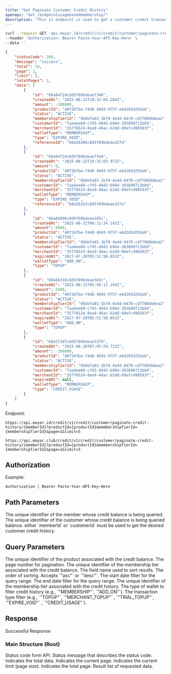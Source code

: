 ```yaml
---
title: "Get Paginate Customer Credit History"
openapi: "Get /endpointusagebasedmembership/"
description: "This is endpoint is used to get a customer credit transaction history in a pagination form."
---
```


<RequestExample>

```bash Request Example
curl --request GET 'api.mayar.id/credit/v1/credit/customer/paginate-credit-history/PQVS4KGY?productId=40f26fbe-f4d8-4693-975f-e6d105d291e6&membershipTierId=261acae0-d6ae-4d8c-adf5-6fb8c2361514&page=1&limit=5' \
--header 'Authorization: Bearer Paste-Your-API-Key-Here' \
--data ''
```

</RequestExample>

<ResponseExample>

```json Response Example 200
{
    "statusCode": 200,
    "message": "success",
    "total": 10,
    "page": 1,
    "limit": 5,
    "totalPages": 2,
    "data": [
        {
            "id": "68a84724c8d5f89bdeae7346",
            "createdAt": "2025-08-22T10:32:04.204Z",
            "amount": -100000,
            "productId": "40f26fbe-f4d8-4693-975f-e6d105d291e6",
            "status": "ACTIVE",
            "membershipTierId": "9bbbfa01-1bf8-4e4d-8470-cdf7066b6ea2",
            "customerId": "faa4ee60-cf45-4043-b964-303890713bb9",
            "merchantId": "35776524-8ea9-46ac-b2dd-89efc496593f",
            "walletType": "MEMBERSHIP",
            "type": "EXPIRE_VOID",
            "referenceId": "68a56306c8d5f89bdeae32fd"
        },
        {
            "id": "68a84724c8d5f89bdeae7344",
            "createdAt": "2025-08-22T10:32:03.972Z",
            "amount": 0,
            "productId": "40f26fbe-f4d8-4693-975f-e6d105d291e6",
            "status": "ACTIVE",
            "membershipTierId": "9bbbfa01-1bf8-4e4d-8470-cdf7066b6ea2",
            "customerId": "faa4ee60-cf45-4043-b964-303890713bb9",
            "merchantId": "35776524-8ea9-46ac-b2dd-89efc496593f",
            "walletType": "MEMBERSHIP",
            "type": "EXPIRE_VOID",
            "referenceId": "68a562b2c8d5f89bdeae32fa"
        },
        {
            "id": "68a6b896c8d5f89bdeae3d5c",
            "createdAt": "2025-08-21T06:11:34.145Z",
            "amount": 6000,
            "productId": "40f26fbe-f4d8-4693-975f-e6d105d291e6",
            "status": "ACTIVE",
            "membershipTierId": "9bbbfa01-1bf8-4e4d-8470-cdf7066b6ea2",
            "customerId": "faa4ee60-cf45-4043-b964-303890713bb9",
            "merchantId": "35776524-8ea9-46ac-b2dd-89efc496593f",
            "expiredAt": "2027-07-20T05:52:50.053Z",
            "walletType": "ADD_ON",
            "type": "TOPUP"
        },
        {
            "id": "68a6b31bc8d5f89bdeae3d2c",
            "createdAt": "2025-08-21T05:48:11.194Z",
            "amount": 5000,
            "productId": "40f26fbe-f4d8-4693-975f-e6d105d291e6",
            "status": "ACTIVE",
            "membershipTierId": "9bbbfa01-1bf8-4e4d-8470-cdf7066b6ea2",
            "customerId": "faa4ee60-cf45-4043-b964-303890713bb9",
            "merchantId": "35776524-8ea9-46ac-b2dd-89efc496593f",
            "expiredAt": "2027-07-20T05:52:50.053Z",
            "walletType": "ADD_ON",
            "type": "TOPUP"
        },
        {
            "id": "68a573d7c8d5f89bdeae3370",
            "createdAt": "2025-08-20T07:05:59.723Z",
            "amount": -100000,
            "productId": "40f26fbe-f4d8-4693-975f-e6d105d291e6",
            "status": "ACTIVE",
            "membershipTierId": "9bbbfa01-1bf8-4e4d-8470-cdf7066b6ea2",
            "customerId": "faa4ee60-cf45-4043-b964-303890713bb9",
            "merchantId": "35776524-8ea9-46ac-b2dd-89efc496593f",
            "expiredAt": null,
            "walletType": "MEMBERSHIP",
            "type": "CREDIT_USAGE"
        }
    ]
}
```

</ResponseExample>

Endpoint:

<CodeGroup>

```Production Production
htpps://api.mayar.id/credit/v1/credit/customer/paginate-credit-history/{memberId}?productId={productId}&membershipTierId={membershipTierId}&page=1&limit=5
```


```Sandbox Sandbox
https://api.mayar.club/credit/v1/credit/customer/paginate-credit-history/{memberId}?productId={productId}&membershipTierId={membershipTierId}&page=1&limit=5
```

</CodeGroup>

## Authorization

<ResponseField name="Authorization" type="string" required>
  Example:

  `Authorization | Bearer Paste-Your-API-Key-Here`
</ResponseField>

## Path Parameters

<ParamField query="memberId" path="memberId" type="string">
  The unique identifier of the member whose credit balance is being queried.
</ParamField>

<ParamField query="customerId" path="customerId" type="string">
  The unique identifier of the customer whose credit balance is being queried balance.
</ParamField>

<Note>
  either `memberId` or `customerId` must be used to get the desired customer credit history.
</Note>

## Query Parameters

<ParamField query="productId" path="productId" type="string" required>
  The unique identifier of the product associated with the credit balance.
</ParamField>

<ParamField query="page" path="page" default="1" type="integer">
  The page number for pagination.
</ParamField>

<ParamField query="limit" path="limit" default="10" type="integer">
  The unique identifier of the membership tier associated with the credit balance.
</ParamField>

<ParamField query="sortField" path="sortField" default="datetime" type="string">
  The field name used to sort results.
</ParamField>

<ParamField query="sortOrder" path="sortOrder" default="desc" type="string">
  The order of sorting. Accepts `"asc"` or `"desc"`.
</ParamField>

<ParamField query="startDate" path="startDate" type="string">
  The start date filter for the query range.
</ParamField>

<ParamField query="endDate" path="endDate" type="string">
  The end date filter for the query range.
</ParamField>

<ParamField query="membershipTierId" path="membershipTierId" type="string">
  The unique identifier of the membership tier associated with the credit history.
</ParamField>

<ParamField query="walletType" path="walletType" type="string">
  The type of wallet to filter credit history (e.g., `"MEMBERSHIP"`, `"ADD_ON"`).
</ParamField>

<ParamField query="type" path="type" type="string">
  The transaction type filter (e.g., `"TOPUP"`, `"MERCHANT_TOPUP"` , `"TRIAL_TOPUP"`, `"EXPIRE_VOID"` , `"CREDIT_USAGE"`).
</ParamField>

## Response

Successful Response

### Main Structure (Root)

<ResponseField name="statusCode" type="integer" required>
  Status code form API.
</ResponseField>

<ResponseField name="messages" type="string" required>
  Status message that describes the status code.
</ResponseField>

<ResponseField name="total" type="string" required>
  Indicates the total data.
</ResponseField>

<ResponseField name="page" type="string" required>
  Indicates the current page.
</ResponseField>

<ResponseField name="limit" type="string" required>
  Indicates the current limit (page size).
</ResponseField>

<ResponseField name="totalPages" type="string" required>
  Indicates the total page.
</ResponseField>

<ResponseField name="data" type="array of object">
  Result list of requested data.
</ResponseField>